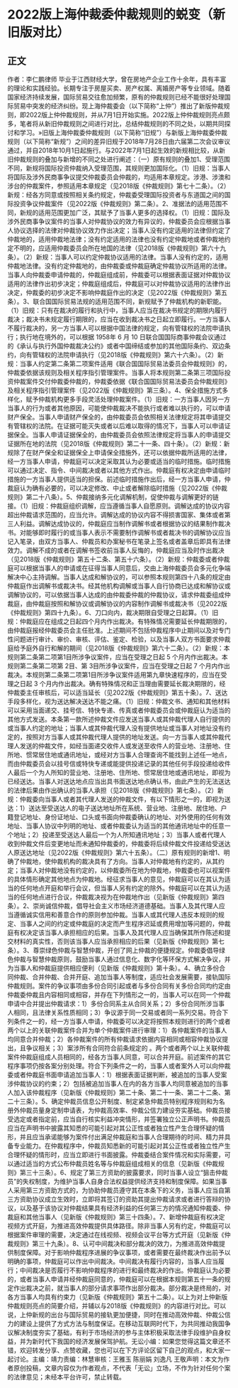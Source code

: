 # 2022版上海仲裁委仲裁规则的蜕变（新旧版对比）
## 正文
作者：李仁鹏律师 毕业于江西财经大学，曾在房地产企业工作十余年，具有丰富的理论和实践经验。长期专注于房屋买卖、房产权属、离婚房产等专业领域。随着国家经济持续发展，国际贸易交往愈加频繁，原有的仲裁规则已经不能很好处理国际贸易中突发的经济纠纷。现上海仲裁委会（以下简称“上仲”）推出了新版仲裁规则，即2022版上仲仲裁规则，并从7月1日开始实施。2022版上仲仲裁规则亮点颇多，笔者将从新旧仲裁规则之间进行对比，总结仲裁规则的不同之处，以期共同探讨和学习。»旧版上海仲裁委仲裁规则（以下简称“旧规”）与新版上海仲裁委仲裁规则（以下简称“新规”）之间的差异旧规于2018年7月28日由六届第二次会议审议通过，并自2018年10月1日起施行。与2022年7月1日起生效的新规相比较，从新旧仲裁规则的叠加与新增的不同之处进行阐述：（一）原有规则的叠加1、受理范围不同，新规将国际投资仲裁纳入受理范围，其规则更加国际化。（1）旧规：当事人将国际及涉外民商事争议提交仲裁委员会仲裁的，均适用本章规定。涉港、涉澳和涉台的仲裁案件，参照适用本章规定（见2018版《仲裁规则》第七十二条）。（2）新规：经各方同意或按照相关条约规定，仲裁委受理国际投资者与东道国之间的国际投资争议仲裁案件（见2022版《仲裁规则》第二条）。2、准据法的适用范围不同，新规的适用范围更加广泛，其赋予了当事人更多的选择权。（1）旧规：国际及涉外民商事争议案件的当事人对仲裁协议的效力有异议的，仲裁委员会应根据当事人协议选择的法律对仲裁协议效力作出决定；当事人没有约定适用的法律但约定了仲裁地的，适用仲裁地法律；没有约定适用的法律也没有约定仲裁地或者仲裁地约定不明的，应适用仲裁委员会所在地国的法律（见2018版《仲裁规则》第六十九条）。（2）新规：当事人可以约定仲裁协议适用的法律。当事人没有约定的，适用仲裁地法律。没有约定仲裁地的，由仲裁委或仲裁庭确定仲裁协议所适用的法律。当事人向仲裁委申请仲裁的，仲裁庭组成前，仲裁委可以根据表面证据对仲裁协议适用的法律作出初步决定；仲裁庭组成后，仲裁庭可以对仲裁协议适用的法律作出决定，仲裁委的初步决定不影响仲裁庭作出的决定（见2022版《仲裁规则》第五条）。3、联合国国际贸易法规的适用范围不同，新规赋予了仲裁机构的新职能。（1）旧规：只有在裁决的履行和执行中，当事人应当在裁决书规定的期限内履行裁决；裁决书未规定履行期限的，应当在收到裁决书之日起立即履行。一方当事人不履行裁决的，另一方当事人可以根据中国法律的规定，向有管辖权的法院申请执行；执行地在境外的，可以根据 1958年 6 月 10 日联合国国际商事仲裁会议通过的《承认与执行外国仲裁裁决公约》或者中国缔结或参加的其他国际条约、双边条约，向有管辖权的法院申请执行（见2018版《仲裁规则》第六十六条）。（2）新规：当事人约定第二条第二项案件适用《联合国国际贸易法委员会仲裁规则》的，仲裁委依据该规则及相关程序指引管理案件。当事人将本规则第二条第三项国际投资仲裁案件交付仲裁委仲裁的，仲裁委依据《联合国国际贸易法委员会仲裁规则》及相关程序指引管理案件（见2022版《仲裁规则》第三条）。4、保全措施方式多样化，赋予仲裁机构更多手段灵活处理仲裁案件。（1）旧规：一方当事人因另一方当事人的行为或者其他原因，可能使仲裁裁决不能执行或者难以执行的，可以申请财产保全。当事人申请财产保全的，由仲裁委员会依照相关法律规定将其申请提交有管辖权的法院。在证据可能灭失或者以后难以取得的情况下，当事人可以申请证据保全。当事人申请证据保全的，由仲裁委员会依照法律规定将当事人的申请提交证据所在地的法院（见2018版《仲裁规则》第二十一条、四十条）。（2）新规：新规除了在财产保全和证据保全上申请保全措施外，还可以依据仲裁所适用的法律，经一方当事人申请，仲裁庭可以决定采取其认为必要或适当的临时措施。临时措施可以通过决定、指令、中间裁决或者以其他方式作出。仲裁庭有权决定由申请临时措施的一方当事人提供适当的担保。前述临时措施作出后，经一方当事人申请，仲裁庭认为确有必要的，可以决定修改、中止或者解除临时措施（见2022版《仲裁规则》第二十八条）。5、仲裁接纳多元化调解机制，促使仲裁与调解更好的链接。（1）旧规：仲裁庭组织调解，应当遵循当事人自愿原则。调解达成的协议内容超出仲裁请求范围的，应当允许。调解达成的协议内容不得损害国家、集体或者第三人利益。调解达成协议的，仲裁庭应当制作调解书或者根据协议的结果制作裁决书。对能够即时履行的或当事人表示不需要制作调解书或者裁决书的调解协议应当记入笔录，由双方当事人、仲裁员和办案秘书在笔录上签名或者盖章后即具有法律效力。调解不成的或者在调解书签收前当事人反悔的，仲裁庭应当及时作出裁决（见2018版《仲裁规则》第五十二条、第五十六条）。（2）新规：仲裁委或者仲裁庭可以根据当事人的申请或在征得当事人同意后，交由上海仲裁委员会多元化争端解决中心主持调解。当事人达成和解协议的，可以参照本规则第四十八条的规定由仲裁庭作出调解书或裁决书。经其他机构调解或当事人自行协商已达成和解协议或调解协议的，可以依据当事人达成的由仲裁委仲裁的仲裁协议，请求仲裁委组成仲裁庭，由仲裁庭按照和解协议或调解协议的内容制作调解书或裁决书（见2022版《仲裁规则》第四十九条）。6、刀口向内，裁决期限自受理之日起算。（1）旧规：仲裁庭应在组成之日起四个月内作出裁决。有特殊情况需要延长仲裁期限的，由仲裁庭报经仲裁委员会主任批准。上述期间不包括仲裁程序中止期间以及对专门性问题进行审计、审价、审核、评估、鉴定、检验，以及当事人双方书面要求仲裁庭给予庭外自行和解的期间（见2018版《仲裁规则》第六十二条）。（2）新规：本规则第二条第二项第1目所涉争议案件，应当在受理之日起 5 个月内作出裁决。本规则第二条第二项第 2目、第 3目所涉争议案件，应当在受理之日起 7 个月内作出裁决。本规则第二条第二项第1目所涉争议案件适用第九章快速程序的，应当在受理之日起 3 个月内作出裁决。确有特殊情况和正当理由需要延长裁决期限的，经仲裁委主任审核后，可以适当延长（见2022版《仲裁规则》第五十条）。7、送达手段多样化，视为送达解决送达不能之痛。（1）旧规：仲裁文书、通知和其他材料可以采用当面递交、挂号信、特快专递、传真或者仲裁委员会或仲裁庭认为适当的其他方式发送。本条第一款所述仲裁文件应发送当事人或其仲裁代理人自行提供的或当事人约定的地址；当事人或其仲裁代理人没有提供地址或当事人对地址没有约定的，按照对方当事人或其仲裁代理人提供的地址发送。向一方当事人或其仲裁代理人发送的仲裁文件，如经当面递交收件人或发送至收件人的营业地、注册地、住所地、惯常居住地或通讯地址，或经对方当事人合理查询不能找到上述任一地点，而由仲裁委员会以挂号信或特快专递或能提供投递记录的其他任何手段投递给收件人最后一个为人所知的营业地、注册地、住所地、惯常居住地或通讯地址，即视为已经送达。当事人对送达地点应当出具书面送达地点确认书，由此产生的无法送达的法律后果由作出确认的当事人承担（见2018版《仲裁规则》第七条）。（2）新规：仲裁委向当事人或者其代理人发送的仲裁文件，有以下情形之一的，即视为送达：1）送达至受送达人的电子送达地址所在系统、营业地、注册地、居住地、户籍登记地址、身份证地址、口头或书面向仲裁委确认的地址、对外使用的任何有效地址、当事人协议中列明的地址、或者仲裁委认为适当的其他通讯地址中的任意一个地址；2）投递至受送达人最后一个为人所知通讯地址；3）当事人或者代理人收到仲裁文件后变更地址而未通知仲裁委的，仲裁委将后续仲裁文件投递给受送达人原送达地址（见2022版《仲裁规则》第六十五条）。（二）原有规则的新增1、明确了仲裁地，使仲裁机构的裁决具有了方向。当事人对仲裁地有约定的，从其约定；当事人对仲裁地没有约定的，以仲裁委所在地为仲裁地，仲裁委也可以视案件的具体情形确定其他地点为仲裁地。经征求当事人的意见，仲裁庭可以在其认为适当的任何地点开庭和举行会议，但当事人另有约定的除外。仲裁庭可以在其认为适当的任何地点进行合议，仲裁裁决视为在仲裁地作出（见新版《仲裁规则》第四条）。2、崇尚诚信仲裁，倡导社会主义市场经济道德基础。当事人及其代理人应当遵循诚实信用和善意合作的原则参加仲裁。当事人或其代理人违反本规则的规定、当事人之间的约定或仲裁庭的决定而产生程序迟延或费用增加等问题的，仲裁庭有权决定该当事人承担相应的后果。当事人及其代理人应当确保其所作陈述和提交材料的真实性，否则该当事人应当承担相应的后果（见新版《仲裁规则》第七条）。3、尊崇绿色仲裁与智慧仲裁，开创了网上仲裁的便捷规定。仲裁委倡导绿色仲裁与智慧仲裁原则，鼓励当事人通过信息化、数字化等环保方式解决争议，并为当事人和仲裁庭提供相应便利（见新版《仲裁规则》第十条）。4、确立多份合同仲裁、合并仲裁、合并开庭、追加当事人等制度，适应社会发展需要，接轨国际仲裁规则。案件的争议事项由多份合同引起或者与多份合同有关多份合同均约定由仲裁委仲裁且内容相同或相容，并存在下列情形之一的，当事人可以在同一个仲裁申请中合并提出仲裁请求：1）多份合同系主从合同关系；2）多份合同所涉当事人相同，且法律关系性质相同；3）争议源于同一交易或者同一系列交易。符合下列条件之一的，经一方当事人申请，仲裁委可以决定将按照本规则进行的两个或者两个以上的关联仲裁案件合并为单个仲裁案件进行审理：1）各仲裁案件的当事人均同意合并仲裁；2）各仲裁案件的所有仲裁请求依据内容相同或相容仲裁协议提出，且争议相关；3）案涉所有合同符合前条规定的 。两个或者两个以上关联仲裁案件仲裁庭组成人员相同的，经各方当事人同意，可以合并开庭。前述案件的其它程序事项仍按各案分别处理。符合下列条件之一的，当事人或者案外人可以向仲裁委或者仲裁庭书面申请追加当事人：1）根据表面证据判断，被追加的当事人受案涉仲裁协议的约束；2）包括被追加当事人在内的各方当事人均同意被追加的当事人加入该仲裁程序（见新版《仲裁规则》第二十条、第二十一条、第二十二条、第二十三条）。5、确定仲裁员信息公开制度、制定紧急仲裁员特别程序规则和为名册外仲裁员量身定制申请表，为仲裁高效率、仲裁公信力建设夯实基础。仲裁员接受选定或者指定前，应当自行核实利益冲突情形，并签署独立公正声明书。仲裁员应当在声明书中披露其知悉的可能引起对其公正性或者独立性产生合理怀疑的情形，并且应当承诺能够为案件付出满足仲裁庭和当事人合理期待的时间、精力并具备专业能力。在仲裁程序中，仲裁员知悉新的可能引起对其公正性或者独立性产生合理怀疑的情形时，应当立即进行书面披露。仲裁委结合案件情况和实际需要，可以通过适当的方式公布仲裁员姓名等与仲裁庭组成相关的信息（见新版《仲裁规则》第三十三条）。6、规定了第三方资助的披露要求，同时当事人设立“狙击仲裁员”的失权制度，为维护当事人自身合法权益提供经济支持和制度保障。如果当事人采用第三方资助方式的，为协助仲裁员遵守其在本条下的义务，当事人应当自第三方资助协议成立生效时，立即将其签订的资助其提出仲裁请求或者进行答辩的协议，以及基于该协议对仲裁结果具有经济利益的任何第三方的情况通知仲裁委、仲裁庭和其他当事人（见新版《仲裁规则》第三十四条）。7、新增仲裁庭有权决定视频方式开庭，为推进高效仲裁提供具体路径。除非当事人另有约定，仲裁庭可以根据案件审理的需要，决定通过在线视频、视频会议平台等方式开庭（见新版《仲裁规则》第三十九条）。8、认可中间裁决和部分裁决的效力，为推进高效仲裁提供制度保障。对于影响仲裁程序进展的争议事项，或者需要在最终裁决作出前予以明确的事项，仲裁庭可以作出中间裁决。中间裁决有履行内容的，当事人应当履行；中间裁决是否履行不影响仲裁程序的进行和最终裁决的作出。仲裁庭认为必要的，或者当事人申请并经仲裁庭同意的，仲裁庭可以在根据本规则第五十一条的规定作出裁决之前，就当事人的部分请求事项作出部分裁决。部分裁决是终局的，对各方当事人均具有约束力（见新版《仲裁规则》第五十二条）。以上为对上仲新版仲裁规则亮点的简要介绍，并辅以与2018版《仲裁规则》的内容进行对比。可以说，上仲新规的出台与国际贸易的接轨更加便捷，同时在推动高效仲裁、仲裁公信力的建设上提供了方式方法与制度保证。在移动互联网时代下，为共同推动我国争议解决制度夯实了基础，有利于市场经济的参与主体积极采取法律手段维护自身权益，并为新时代下我国的经济发展保驾护航。无讼小编：如果您觉得这篇文章还不错，欢迎转发分享、点赞收藏，您也可以在下方评论区留下自己的观点，和大家一起讨论。主编：靖力责编：林慧审核：王雅玉 陈丽娟 刘逸凡 王敬声明：本文为作者原创投稿，文章内容仅为作者观点，不代表「无讼」立场，不作为针对任何个案的法律意见；未经本平台许可，禁止转载。
